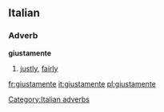 ==Italian==

===Adverb===
'''giustamente'''

# [[justly]], [[fairly]]

[[Category:Italian adverbs]]

[[fr:giustamente]]
[[it:giustamente]]
[[pl:giustamente]]